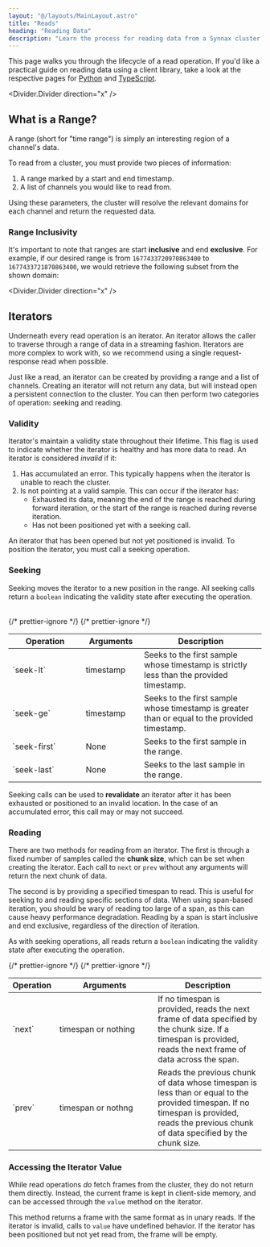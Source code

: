 ```yaml
---
layout: "@/layouts/MainLayout.astro"
title: "Reads"
heading: "Reading Data"
description: "Learn the process for reading data from a Synnax cluster."
---
```



This page walks you through the lifecycle of a read operation. If you'd like a practical
guide on reading data using a client library, take a look at the respective pages for
[Python](/reference/python-client/read-data) and
[TypeScript](/reference/typescript-client/read-data).

<Divider.Divider direction="x" />

## What is a Range?

A range (short for "time range") is simply an interesting region of a channel's data.

To read from a cluster, you must provide two pieces of information:

1. A range marked by a start and end timestamp.
2. A list of channels you would like to read from.

Using these parameters, the cluster will resolve the relevant domains for each channel
and return the requested data.

### Range Inclusivity

It's important to note that ranges are start **inclusive** and end **exclusive**. For
example, if our desired range is from `1677433720970863400` to `1677433721870863400`, we
would retrieve the following subset from the shown domain:

<Table
    client:only="react"
    columns={[
        { key: "time" },
        { key: "thermocouple-01" },
        { key: "strain-gauge-01" },
        { key: "pressure-transducer-05" },
    ]}
    highlights={[
        {
            key: "one",
            columns: [
                "time",
                "thermocouple-01",
                "strain-gauge-01",
                "pressure-transducer-05",
            ],
            color: "var(--pluto-primary-z)",
            rows: { lower: 1, upper: 4 },
        },
    ]}
    data={[
        {
            time: 1677433720770863800,
            "thermocouple-01": 19.2,
            "strain-gauge-01": 350.78,
            "pressure-transducer-05": 19.22,
        },
        {
            time: 1677433720970863400,
            "thermocouple-01": 19.2,
            "strain-gauge-01": 350.78,
            "pressure-transducer-05": 19.22,
        },
        {
            time: 1677433721270868900,
            "thermocouple-01": 19.2,
            "strain-gauge-01": 350.78,
            "pressure-transducer-05": 19.22,
        },
        {
            time: 1677433721470863800,
            "thermocouple-01": 19.2,
            "strain-gauge-01": 350.78,
            "pressure-transducer-05": 19.22,
        },
        {
            time: 1677433721870863400,
            "thermocouple-01": 19.2,
            "strain-gauge-01": 350.78,
            "pressure-transducer-05": 19.22,
        },
    ]}
/>

<Divider.Divider direction="x" />

## Iterators

Underneath every read operation is an iterator. An iterator allows the caller to
traverse through a range of data in a streaming fashion. Iterators are more complex to
work with, so we recommend using a single request-response read when possible.

Just like a read, an iterator can be created by providing a range and a list of
channels. Creating an iterator will not return any data, but will instead open a
persistent connection to the cluster. You can then perform two categories of operation:
seeking and reading.

### Validity

Iterator's maintain a validity state throughout their lifetime. This flag is used to
indicate whether the iterator is healthy and has more data to read. An iterator is
considered _invalid_ if it:

1. Has accumulated an error. This typically happens when the iterator is unable to reach
   the cluster.
2. Is not pointing at a valid sample. This can occur if the iterator has:
    - Exhausted its data, meaning the end of the range is reached during forward
      iteration, or the start of the range is reached during reverse iteration.
    - Has not been positioned yet with a seeking call.

An iterator that has been opened but not yet positioned is invalid. To position the
iterator, you must call a seeking operation.

### Seeking

Seeking moves the iterator to a new position in the range. All seeking calls return a
`boolean` indicating the validity state after executing the operation.

<table>
    <thead>
        <tr>
            <th style="width: 130px;">Operation</th>
            <th style="width: 100px;">Arguments</th>
            <th>Description</th>
        </tr>
    </thead>
    <tbody>
        <tr>
            <td>`seek-lt`</td>
            <td>timestamp</td>
            {/* prettier-ignore */}
            <td>Seeks to the first sample whose timestamp is strictly less than the
                provided timestamp.</td>
        </tr>
        <tr>
            <td>`seek-ge`</td>
            <td>timestamp</td>
            {/* prettier-ignore */}
            <td>Seeks to the first sample whose timestamp is greater than or equal to
            the provided timestamp.</td>
        </tr>
        <tr>
            <td>`seek-first`</td>
            <td>None</td>
            <td>Seeks to the first sample in the range.</td>
        </tr>
        <tr>
            <td>`seek-last`</td>
            <td>None</td>
            <td>Seeks to the last sample in the range.</td>
        </tr>
    </tbody>
</table>

Seeking calls can be used to **revalidate** an iterator after it has been exhausted or
positioned to an invalid location. In the case of an accumulated error, this call may or
may not succeed.

### Reading

There are two methods for reading from an iterator. The first is through a fixed number
of samples called the **chunk size**, which can be set when creating the iterator. Each
call to `next` or `prev` without any arguments will return the next chunk of data.

The second is by providing a specified timespan to read. This is useful for seeking to
and reading specific sections of data. When using span-based iteration, you should be
wary of reading too large of a span, as this can cause heavy performance degradation.
Reading by a span is start inclusive and end exclusive, regardless of the direction of
iteration.

As with seeking operations, all reads return a `boolean` indicating the validity state
after executing the operation.

<table>
    <thead>
        <tr>
            <th>Operation</th>
            <th style="width: 180px;">Arguments</th>
            <th>Description</th>
        </tr>
    </thead>
    <tbody>
        <tr>
            <td>`next`</td>
            <td>timespan or nothing</td>
            {/* prettier-ignore */}
            <td>If no timespan is provided, reads the next frame of data specified by
                the chunk size. If a timespan is provided, reads the next frame of data
                across the span.</td>
        </tr>
        <tr>
            <td>`prev`</td>
            <td>timespan or nothng</td>
            {/* prettier-ignore */}
            <td>Reads the previous chunk of data whose timespan is less than or equal to
                the provided timespan. If no timespan is provided, reads the previous
                chunk of data specified by the chunk size.</td>
        </tr>
    </tbody>
</table>

### Accessing the Iterator Value

While read operations _do_ fetch frames from the cluster, they do not return them
directly. Instead, the current frame is kept in client-side memory, and can be accessed
through the `value` method on the iterator.

This method returns a frame with the same format as in unary reads. If the iterator is
invalid, calls to `value` have undefined behavior. If the iterator has been positioned
but not yet read from, the frame will be empty.
